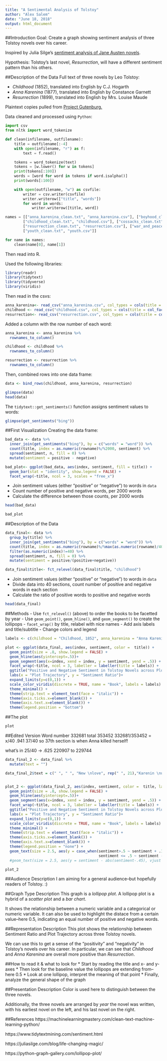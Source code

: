 ```yaml
---
title: "A Sentimental Analysis of Tolstoy"
author: "Alex Salem"
date: "June 18, 2018"
output: html_document
---
```

##Introduction
Goal: Create a graph showing sentiment analysis of three Tolstoy novels over his career.

Inspired by Julia Silge's [sentiment analysis of Jane Austen novels](https://juliasilge.com/blog/life-changing-magic/).

Hypothesis: Tolstoy's last novel, *Resurrection*, will have a different sentiment pattern than his others.

##Description of the Data
Full text of three novels by Leo Tolstoy:

- *Childhood* (1852), translated into English by C.J. Hogarth
- *Anna Karenina* (1877), translated into English by Constance Garnett
- *Resurrection* (1899), translated into English by Mrs. Louise Maude

Plaintext copies pulled from [Project Gutenburg.](http://www.gutenberg.org/)

Data cleaned and processed using `Python`:
```python
import csv
from nltk import word_tokenize

def clean(infilename, outfilename):
	title = outfilename[:-4]
	with open(infilename, "r") as f:
		text = f.read()

	tokens = word_tokenize(text)
	tokens = [w.lower() for w in tokens]
	print(tokens[:100])
	words = [word for word in tokens if word.isalpha()]
	print(words[:100])

	with open(outfilename, "w") as csvfile:
		writer = csv.writer(csvfile)
		writer.writerow(["title", "words"])
		for word in words:
			writer.writerow([title, word])

names = [["anna_karenina_clean.txt", "anna_karenina.csv"], ["boyhood_clean.txt", "boyhood.csv"], 
		["childhood_clean.txt", "childhood.csv"], ["cossacks_clean.txt", "cossacks.csv"],
		["resurrection_clean.txt", "resurrection.csv"], ["war_and_peace_clean.txt", "war_and_peace.csv"],
		["youth_clean.txt", "youth.csv"]]

for name in names:
	clean(name[0], name[1])
```
Then read into R.

Used the following libraries:
```r
library(readr)
library(tidytext)
library(tidyverse)
library(viridis)
```

Then read in the csvs:
```r
anna_karenina<- read_csv("anna_karenina.csv", col_types = cols(title = col_factor(levels = NULL)))
childhood <- read_csv("childhood.csv", col_types = cols(title = col_factor(levels = NULL)))
resurrection<- read_csv("resurrection.csv", col_types = cols(title = col_factor(levels = NULL)))
```

Added a column with the row number of each word:
```r
anna_karenina <- anna_karenina %>% 
  rownames_to_column()

childhood <- childhood %>% 
  rownames_to_column()

resurrection <- resurrection %>% 
  rownames_to_column()

```

Then, combined rows into one data frame:
```r
data <- bind_rows(childhood, anna_karenina, resurrection)
```

```r
glimpse(data)
head(data)
```

The `tidytext::get_sentiments()` function assigns sentiment values to words:

```r
glimpse(get_sentiments("bing"))
```

##First Visualization
Creating the data frame:
```r
bad_data <- data %>% 
  inner_join(get_sentiments("bing"), by = c("words" = "word")) %>%
  count(title, index = as.numeric(rowname)%/%2000, sentiment) %>%
  spread(sentiment, n, fill = 0) %>%
  mutate(sentiment = positive - negative)

bad_plot<- ggplot(bad_data, aes(index, sentiment, fill = title)) +
  geom_bar(stat = "identity", show.legend = FALSE) +
  facet_wrap(~title, ncol = 3, scales = "free_x")
```
* Join sentiment values (either "positive" or "negative") to words in `data`
* Count number of positive and negative words, per 2000 words
* Calculate the difference between those counts, per 2000 words

```r
head(bad_data)
```
```r
bad_plot
```


##Description of the Data
```r
data_final<- data %>% 
  group_by(title) %>% 
  inner_join(get_sentiments("bing"), by = c("words" = "word")) %>% 
  count(title, index = as.numeric(rowname)%/%max(as.numeric(rowname)/40), sentiment) %>%
  filter(as.numeric(index)!=40) %>% 
  spread(sentiment, n, fill = 0) %>%
  mutate(sentiment = positive/(positive+negative))

data_final$title<- fct_relevel(data_final$title, "childhood")


```
- Join sentiment values (either "positive" or "negative") to words in `data`
- Divide data into 40 sections, count number of positive and negative words in each section
- Calculate the ratio of positive words to positive and negative words

```r
head(data_final)
```


##Methods
- Use `fct_relevel()` (above) to order the books to be facetted by year
- Use `geom_point()`, `geom_hline()`, and `geom_segment()` to create the lollipops
- `facet_wrap()` by title, relabel with nice names
- Add axis labels and title/subtitle
- Change colors and legend
```r
labels <- c(childhood = "Childhood, 1852", anna_karenina = "Anna Karenina, 1877", resurrection = "Resurrection, 1899")

plot <- ggplot(data_final, aes(index, sentiment, color =  title)) +
  geom_point(size = .8, show.legend = FALSE) +
  geom_hline(aes(yintercept=.5))+
  geom_segment(aes(x=index, xend = index, y = sentiment, yend = .5)) +
  facet_wrap(~title, ncol = 3, labeller = labeller(title = labels)) +
  ggtitle("Positive and Negative Sentiment in Tolstoy Novels across Plot Trajectory", subtitle = "Sentiment Ratio = Positive Words / (Positive Words + Negative Words) \nSentiment Ratio > 0.5 indicates more positive than negative words \nSentiment Ratio < 0.5 indicates more negative than positive words      ") +
  labs(x = "Plot Trajectory", y = "Sentiment Ratio")+
  expand_limits(y=c(0,1)) +
  scale_color_viridis(discrete = TRUE, name = "Book", labels = labels) +
  theme_minimal() +
  theme(strip.text = element_text(face = "italic")) +
  theme(axis.ticks.x=element_blank()) +
  theme(axis.text.x=element_blank()) +
  theme(legend.position = "bottom")

```

##The plot
```r
plot
``` 

##Edited Version
Word number 332681
total 353452
332681/353452 = x/40
.941
37/40
so 37th section is when Anna killed herself!

what's in 25/40 -> .625
220907 to 229744

```r
data_final_2 <- data_final %>% 
  mutate(text = "")

data_final_2$text = c(" ", " ", "New \nlove", rep(" ", 21),"Karenin \nupset, \nAnna missing \nson", rep(" ", 11), "Anna \nDies", rep(" ", 83))


plot_2 <- ggplot(data_final_2, aes(index, sentiment, color =  title, label = text)) +
  geom_point(size = .8, show.legend = FALSE) +
  geom_hline(aes(yintercept=.5))+
  geom_segment(aes(x=index, xend = index, y = sentiment, yend = .5)) +
  facet_wrap(~title, ncol = 3, labeller = labeller(title = labels)) +
  ggtitle("Positive and Negative Sentiment in Tolstoy Novels across Plot Trajectory", subtitle = "Sentiment Ratio = Positive Words / (Positive Words + Negative Words) \nSentiment Ratio > 0.5 indicates more positive than negative words \nSentiment Ratio < 0.5 indicates more negative than positive words      ") +
  labs(x = "Plot Trajectory", y = "Sentiment Ratio")+
  expand_limits(y=c(0,1)) +
  scale_color_viridis(discrete = TRUE, name = "Book", labels = labels) +
  theme_minimal() +
  theme(strip.text = element_text(face = "italic")) +
  theme(axis.ticks.x=element_blank()) +
  theme(axis.text.x=element_blank()) +
  theme(legend.position = "none") +
  geom_text(size = 2.5, aes(y = case_when(sentiment>.5 ~ sentiment + .1,
                                          sentiment <= .5 ~ sentiment -.13)))
  #geom_text(size = 2.5, aes(y = sentiment - abs(sentiment-.45), vjust = .95))

plot_2
```

##Audience Description
I am aiming for a general audience--but hopefully readers of Tolstoy. :)

##Graph Type Description
This graph is a *lollipop plot*. A lollipop plot is a hybrid of a *scatter plot* and a *bar chart*. 

It shows the relationship between a numeric variable and a categorical or numeric variable. It can also be used to highlight the distace from a certain value--here 0.5, indicating an equal number of positive and negative words.

##Representation Description
This plot shows the relationship between Sentiment Ratio and Plot Trajectory across three Tolstoy novels.

We can use this to get a sense of the "positivity" and "negativity" in Tolstoy's novels over his career. In particular, we can see that *Childhood* and *Anna Karenina* are overall more positive than *Resurrection*.

##How to read it & what to look for
* Start by reading the title and x- and y- axes
* Then look for the baseline value the lollipops are extending from--here 0.5
* Look at one lollipop, interpret the meaning of that point
* Finally, analyze the general shape of the graph

##Presentation Description
Color is used here to distinguish between the three novels.

Additionally, the three novels are arranged by *year* the novel was written, with his earliest novel on the left, and his last novel on the right.


##References
https://machinelearningmastery.com/clean-text-machine-learning-python/

https://www.tidytextmining.com/sentiment.html

https://juliasilge.com/blog/life-changing-magic/

https://python-graph-gallery.com/lollipop-plot/

